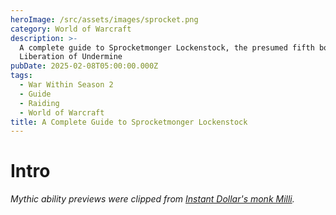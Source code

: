 ```yaml
---
heroImage: /src/assets/images/sprocket.png
category: World of Warcraft
description: >-
  A complete guide to Sprocketmonger Lockenstock, the presumed fifth boss in the
  Liberation of Undermine
pubDate: 2025-02-08T05:00:00.000Z
tags:
  - War Within Season 2
  - Guide
  - Raiding
  - World of Warcraft
title: A Complete Guide to Sprocketmonger Lockenstock
---
```

# Intro
*Mythic ability previews were clipped from <a href="https://www.youtube.com/watch?v=qjJkEMHqfxs&t=10s">Instant Dollar's monk Milli</a>.*
<script src="https://wow.zamimg.com/widgets/power.js" async />

This fight takes place in a rather small room with 3 conveyor belts running vertically down the arena, and a few much smaller ones running horizontally.  There are plenty of areas that do not move, allowing you to safely stand there without being forcibly moved, but the various mechanics of the fight will cause you to move from these spaces quite frequently. It is a single phase encounter with a short intermission in which you mostly dodge swirlies and attempt to reach and damage the boss.

The main theme of this fight is dealing with the various inventions that Sprocketmonger uses, of which there are 3: **Rockets**, **Lasers**, and **Cannons**.  On Heroic and higher, much of the fight also revolves around managing the Foot Blasters and making certain they are all destroyed before they all detonate naturally.

# Full List of Boss Abilities for Reference

* <a href="https://www.wowhead.com/ptr-2/spell=473276/activate-inventions" class="wowhead">Activate Inventions!</a>
* <a href="https://www.wowhead.com/ptr-2/spell=1216414/blazing-beam" class="wowhead">Blazing Beam</a>
* <a href="https://www.wowhead.com/ptr-2/spell=1216525/rocket-barrage" class="wowhead">Rocket Barrage</a>
* <a href="https://www.wowhead.com/ptr-2/spell=1215858/mega-magnetize" class="wowhead">Mega Magnetize</a>
* <a href="https://www.wowhead.com/ptr-2/spell=1216674/jumbo-void-beam" class="wowhead">Jumbo Void Beam</a>
* <a href="https://www.wowhead.com/ptr-2/spell=1216699/void-barrage" class="wowhead">Void Barrage</a>
* <a href="https://www.wowhead.com/ptr-2/spell=1216406/unstable-explosion" class="wowhead">Unstable Explosion</a>
* <a href="https://www.wowhead.com/ptr-2/spell=1218342/unstable-shrapnel" class="wowhead">Unstable Shrapnel</a>
* <a href="https://www.wowhead.com/ptr-2/spell=466235/wire-transfer" class="wowhead">Wire Transfer</a>
* <a href="https://www.wowhead.com/ptr-2/spell=1216508/screw-up" class="wowhead">Screw Up</a>
* <a href="https://www.wowhead.com/ptr-2/spell=1217261/screwed" class="wowhead">Screwed</a>
* <a href="https://www.wowhead.com/ptr-2/spell=465232/sonic-ba-boom" class="wowhead">Sonic Ba-Boom</a>
* <a href="https://www.wowhead.com/ptr-2/spell=471308/blisterizer-mk-ii" class="wowhead">Blisterizer Mk. II</a>
* <a href="https://www.wowhead.com/ptr-2/spell=1214872/pyro-party-pack" class="wowhead">Pyro Party Pack</a>
* <a href="https://www.wowhead.com/ptr-2/spell=465917/gravi-gunk" class="wowhead">Gravi Gunk</a>
* <a href="https://www.wowhead.com/ptr-2/spell=466765/beta-launch" class="wowhead">Beta Launch</a>
* <a href="https://www.wowhead.com/ptr-2/spell=466860/bleeding-edge" class="wowhead">Bleeding Edge</a>
* <a href="https://www.wowhead.com/ptr-2/spell=1218319/voidsplosion" class="wowhead">Voidsplosion</a>
* <a href="https://www.wowhead.com/ptr-2/spell=1214265/black-bloodsplatter" class="wowhead">Black Bloodsplatter</a>
* <a href="https://www.wowhead.com/ptr-2/spell=1218344/upgraded-bloodtech" class="wowhead">Upgraded Bloodtech</a>

# Important Abilities

* **Activate Inventions** - Sprocket will...activate his inventions. As of this writing, he does this in a specific order on all difficulties, which for the moment is **Lasers**->**Rockets**->**Magnets.**
* **Lasers** <img src="https://cdn.shawnzhome.com/shawnzhome/videos/LoU/converted-sprocket/activateinventions.webp" />
* **Rockets** <img src="https://cdn.shawnzhome.com/shawnzhome/videos/LoU/converted-sprocket/activaterockets.webp" />
* **Magnets** <img src="https://cdn.shawnzhome.com/shawnzhome/videos/LoU/converted-sprocket/activatemagnet.webp" />
* **Foot Blasters** - On Heroic and higher, Sprocketmonger will spawn these in waves of four, and will happen three times throughout each standard phase. These must be detonated in a staggered fashion, as they deal raid-wide damage and apply a debuff increasing damage taken from Foot Blasters for 2 seconds. Players also receive a debuff that makes it lethal for them to soak another mine for 2 minutes.
* <img src="https://cdn.shawnzhome.com/shawnzhome/videos/LoU/converted-sprocket/footblaster.webp" />
* **Wire Transfer** - Throughout the phase, Sprocket will electrify different sections of the room, dealing high damage and slowing anyone in those areas. This forces you to do the fight in varying locations, but the order is static much like the inventions.
* <img src="https://cdn.shawnzhome.com/shawnzhome/videos/LoU/converted-sprocket/wiretransfer.webp" />
* **Screw Up** - Sprocket will mark several players and cause drills to erupt below them after a moment. These drills stun anyone they touch, and persist for a fair bit of time. You will want to bait these away from the raid, as they are quite annoying.
* <img src="https://cdn.shawnzhome.com/shawnzhome/videos/LoU/converted-sprocket/screwup.webp" />
* **Pyro Party Pack and Gravi gunk** - The main tank mechanics.  **Gravi Gunk** is a slow/damage taken debuff that stacks on the current tank. Sprocket will also apply the **Pyro Party Pack** to his current tank, which does fall-off damage to the entire raid. Simply move to a location moderately far from the raid and let it detonate there.
* <img src="https://cdn.shawnzhome.com/shawnzhome/videos/LoU/converted-sprocket/pyropartypack.webp" />
* **Beta Launch** - Sprocket will cast this at maximum energy, knocking back all players to the front of the room before channeling for 20 seconds. During this time, he will rain down swirlies and emit raid damage, before gaining a 15% damage buff and empowering a weapon type for the rest of the encounter. He will empower his **Lasers**, then his **Rockets**.
* <img src="https://cdn.shawnzhome.com/shawnzhome/videos/LoU/converted-sprocket/betalaunch.webp" />

# Strategy (Normal and Heroic)

* The static nature of this fight makes the strategy rather simple. On Normal, there isn't much to the fight beyond simply dodging, so much of this will be aimed at the Heroic version of the encounter.
* Managing the **Foot Blasters** is what will allow you to overcome Sprocketmonger.  Obviously, since everything *is* static, you can simply assign players to soak each **Foot Blaster** wave. There are four mines and four static locations, and you can put markers down at each and have them trigger each in staggered fashion while waiting for the raid to top itself in between.
* The **Foot Blasters** do trigger from other mechanics in the fight, which tend to be more from the back of the room, so those are the ones you want to trigger first.
* Make it clear that everyone else who is not triggering should *not* touch these at any point unless needed.
* **Screw Ups** can massively complicate movement if handled incorrectly. Ranged should pre-spread opposite of the boss's current location to easily bait the **Screws** away from melee. If melee get it, they should stop whatever they are doing and immediately sprint to BFE, but also out of the path the boss will be taken through.
* Tanks should swap at around 5 stacks and save movement for taking the **Pyro Party Pack** out of the raid.
* **Beta Launch** is really quite annoying. A warlock gate helps immensely in getting to the boss, and you should also stand on the safe zones which are the rails on the sides of the Conveyor Belts.  As of this writing, this basically trivializes the mechanic.

# Mythic Changes

The Mythic changes to this encounter enforce a strict movement pattern reminiscent of Silken Court from Nerub'ar Palace, and while it does not entirely transform the encounter, it plays much differently and further emphasizes proper baiting and spatial control.

* **Polarization Generator** - Sprocketmonger will begin the encounter by marking half the raid **Positive**, and the other half **Negative**. Contact with another player of the opposite polarization will cause a **Polarization Blast**, knocking both back and causing them to take very high ticking damage over 8 seconds.  <img loading="lazy" src="https://s3.us-east-1.amazonaws.com/cdn.shawnzhome.com/shawnzhome/videos/LoU/converted-sprocket/polarization.webp"/>
* **Foot Blasters** now are polarized as well. They may only be detonated by those of the matching polarization. If a player of the opposite polarization attempts to detonate them, it deals massive damage to the raid, likely wiping it. <img loading="lazy" src="https://s3.us-east-1.amazonaws.com/cdn.shawnzhome.com/shawnzhome/videos/LoU/converted-sprocket/polarfootblaster.webp"/>

# Mythic Strategy

* It now becomes exceptionally important for every player to have an idea of how and when best to pop **Foot Blasters**. The **Polarization** is entirely random, although there seems to be some caveats (especially regarding melee), meaning you cannot have a 100% guaranteed order of popping the **Foot Blasters**.  As of writing, we simply yolo called this during testing, but there will be a Weakaura that solves much of the assignment complexity and likely you will just listen to your raid leader tell you when to detonate.
* Because of the separation caused by the **Polarization**, you must now be especially careful where you bait and take certain mechanics.  There should be agreed upon locations on where exactly to take **Screws**, the tank bomb, and where best to dodge to during the standard phase.
* During **Beta Launch**, both teams will still be knocked back, and this can be a very tense part of the encounter until the movement is fully learned. Both teams will need to agree upon their paths to take towards the boss ahead of time, and melee will simply need to do their best to get uptime without killing any other players.

# Notes on Healing

Once again, there is not much healing to do on this encounter as of writing.  The damage comes in extremely predictable patterns and there is basically no rot on this fight (on Normal and Heroic). The main damage to heal is the explosions of **Foot Blasters**, **Sonic Ba-Boom**, and the **Pyro Party Pack**.  The **Magnet** invention also does a fair amount of damage and tends to occur just after a **Sonic Ba-Boom**, so this a point where without raid cooldowns the health frames can get a little sketchy.

On Mythic, range and the increased tuning can become a concern at times, but still, the lack of any real rot makes healing the fight quite simple, however it can become quite bursty as the boss acquires more stacks of his damage buff from **Beta Launch**.  You will want to make certain you are ready to fully top the raid in between **Foot Blasters** and **Sonic Ba-Booms**, or you risk falling behind and losing players to stray damage from Rockets or the like.

# Notes on Tanking

You will essentially control the fate of your melee on this encounter, as it is your responsibility to move the boss into the safe areas. You should have a clear understanding of the order of the **Wire Transfer** and when and where to tank the boss at any one time.

Remember to swap around 5 stacks of **Gravi Gunk**, and to also swap on every **Pyro Party Pack**.

Here is the order of the pattern (NYI)

# Defensive Usage

Defensives are best used whenever you may be forced to pop **Foot Blasters** especially close to a **Sonic Ba-Boom** or tank explosion, or during the **Magnet invention** as healers will find it difficult to heal while being dragged in at times.  You may also elect to use them during **Beta Launch** if you are not confident in your dodging capabilities.

# Movement Cooldowns

Gateways should be placed ahead of time for the intermission, which is what they are best used for, or for the very first **Wire Transfer** of the phase.  Movement cooldowns are also quite helpful when swapping sections or during the **Magnet invention**, as the drag can be quite annoying for less mobile classes.

Even with gateways, you should save at least one movement cooldown for **Beta Launch** every time.

# Damage Profile Best Suited for this Encounter

As this is strictly a single target encounter, you should simply bring the classes your raiders are both most comfortable on and skilled at doing damage on, while covering all the raid buffs available to you.

# Raid plan, Useful Weakauras, and Macros

* NYI-WIP